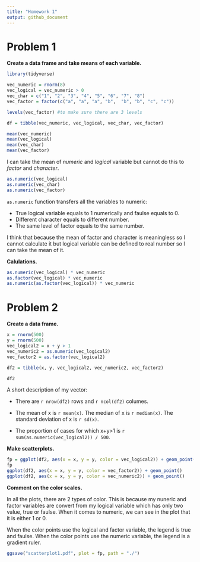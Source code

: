 ```yaml
---
title: "Homework 1"
output: github_document
---
```


# Problem 1

**Create a data frame and take means of each variable.**
```r
library(tidyverse)

vec_numeric = rnorm(8)
vec_logical = vec_numeric > 0
vec_char = c("1", "2", "3", "4", "5", "6", "7", "8")
vec_factor = factor(c("a", "a", "a", "b",  "b", "b", "c", "c"))

levels(vec_factor) #to make sure there are 3 levels

df = tibble(vec_numeric, vec_logical, vec_char, vec_factor)

mean(vec_numeric)
mean(vec_logical)
mean(vec_char)
mean(vec_factor)

```

I can take the mean of _numeric_ and _logical_ variable but cannot do this to _factor_ and _character_.

```r
as.numeric(vec_logical)
as.numeric(vec_char)
as.numeric(vec_factor)
```

`as.numeric` function transfers all the variables to numeric:

*  True logical variable equals to 1 numerically and faulse equals to 0.
*  Different character equals to different number.
*  The same level of factor equals to the same number. 

I think that because the mean of factor and character is meaningless so I cannot calculate it but logical variable can be defined to real number so I can take the mean of it.

**Calulations.**

```r
as.numeric(vec_logical) * vec_numeric
as.factor(vec_logical) * vec_numeric
as.numeric(as.factor(vec_logical)) * vec_numeric
```



# Problem 2

**Create a data frame.**

```r
x = rnorm(500)
y = rnorm(500)
vec_logical2 = x + y > 1
vec_numeric2 = as.numeric(vec_logical2)
vec_factor2 = as.factor(vec_logical2)

df2 = tibble(x, y, vec_logical2, vec_numeric2, vec_factor2)

df2
```

A short description of my vector:

*  There are `r nrow(df2)` rows and `r ncol(df2)` columes.

*  The mean of x is `r mean(x)`. The median of x is `r median(x)`. The standard deviation of x is `r sd(x)`.

*  The proportion of cases for which x+y>1 is `r  sum(as.numeric(vec_logical2)) / 500`.

**Make scatterplots.**

```r
fp = ggplot(df2, aes(x = x, y = y, color = vec_logical2)) + geom_point()
fp
ggplot(df2, aes(x = x, y = y, color = vec_factor2)) + geom_point()
ggplot(df2, aes(x = x, y = y, color = vec_numeric2)) + geom_point()
```

**Comment on the color scales.**

In all the plots, there are 2 types of color. This is because my nuneric and factor variables are convert from my logical variable which has only two value, true or faulse. When it comes to numeric, we can see in the plot that it is either 1 or 0.

When the color points use the logical and factor variable, the legend is true and faulse. When the color points use the numeric variable, the legend is a gradient ruler.

```r
ggsave("scatterplot1.pdf", plot = fp, path = "./")
```



